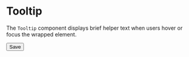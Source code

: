 
<Meta title="Atoms/Tooltip" of={Tooltip} />

# Tooltip

The `Tooltip` component displays brief helper text when users hover or focus the wrapped element.

<Canvas>
  <Story name="Example">
    <Tooltip content="Saves your changes">
      <Button intent="primary">Save</Button>
    </Tooltip>
  </Story>
</Canvas>

<ArgsTable of={Tooltip} />
